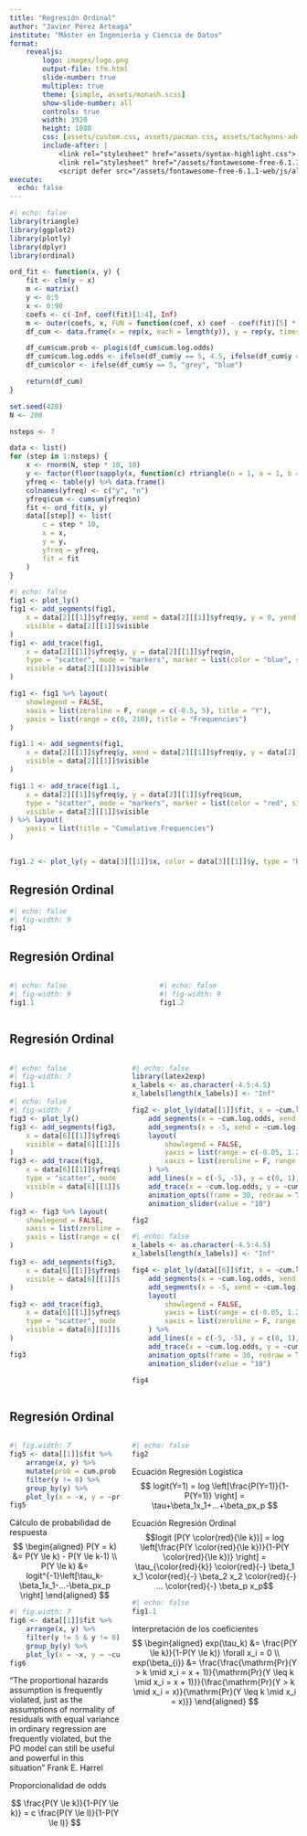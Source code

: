 ```yaml
---
title: "Regresión Ordinal"
author: "Javier Pérez Arteaga"
institute: "Máster en Ingeniería y Ciencia de Datos"
format:
    revealjs:
        logo: images/logo.png
        output-file: tfm.html
        slide-number: true
        multiplex: true
        theme: [simple, assets/monash.scss]
        show-slide-number: all
        controls: true
        width: 1920
        height: 1080
        css: [assets/custom.css, assets/pacman.css, assets/tachyons-addon.css]
        include-after: |
            <link rel="stylesheet" href="assets/syntax-highlight.css">
            <link rel="stylesheet" href="/assets/fontawesome-free-6.1.1-web/css/font-awesome.min.css">
            <script defer src="/assets/fontawesome-free-6.1.1-web/js/all.min.js"></script>
execute:
  echo: false
---
```




```r
#| echo: false
library(triangle)
library(ggplot2)
library(plotly)
library(dplyr)
library(ordinal)

ord_fit <- function(x, y) {
    fit <- clm(y ~ x)
    m <- matrix()
    y <- 0:5
    x <- 0:90
    coefs <- c(-Inf, coef(fit)[1:4], Inf)
    m <- outer(coefs, x, FUN = function(coef, x) coef - coef(fit)[5] * x)
    df_cum <- data.frame(x = rep(x, each = length(y)), y = rep(y, times = length(x)), cum.log.odds = c(m))

    df_cum$cum.prob <- plogis(df_cum$cum.log.odds)
    df_cum$cum.log.odds <- ifelse(df_cum$y == 5, 4.5, ifelse(df_cum$y == 0, -5.5, df_cum$cum.log.odds))
    df_cum$color <- ifelse(df_cum$y == 5, "grey", "blue")

    return(df_cum)
}

set.seed(420)
N <- 200

nsteps <- 7

data <- list()
for (step in 1:nsteps) {
    x <- rnorm(N, step * 10, 10)
    y <- factor(floor(sapply(x, function(c) rtriangle(n = 1, a = 1, b = 5.99, c = min(5.99, max(1, c %/% 10))))), levels = 1:5)
    yfreq <- table(y) %>% data.frame()
    colnames(yfreq) <- c("y", "n")
    yfreq$cum <- cumsum(yfreq$n)
    fit <- ord_fit(x, y)
    data[[step]] <- list(
        c = step * 10,
        x = x,
        y = y,
        yfreq = yfreq,
        fit = fit
    )
}

```

```r
#| echo: false
fig1 <- plot_ly()
fig1 <- add_segments(fig1,
    x = data[2][[1]]$yfreq$y, xend = data[2][[1]]$yfreq$y, y = 0, yend = data[2][[1]]$yfreq$n, line = list(width = 4, color = "blue"),
    visible = data[2][[1]]$visible
)
fig1 <- add_trace(fig1,
    x = data[2][[1]]$yfreq$y, y = data[2][[1]]$yfreq$n,
    type = "scatter", mode = "markers", marker = list(color = "blue", size = 15),
    visible = data[2][[1]]$visible
)

fig1 <- fig1 %>% layout(
    showlegend = FALSE,
    xaxis = list(zeroline = F, range = c(-0.5, 5), title = "Y"),
    yaxis = list(range = c(0, 210), title = "Frequencies")
)

fig1.1 <- add_segments(fig1,
    x = data[2][[1]]$yfreq$y, xend = data[2][[1]]$yfreq$y, y = data[2][[1]]$yfreq$n, yend = data[2][[1]]$yfreq$cum, line = list(width = 4, color = "red", dash = "dash"),
    visible = data[2][[1]]$visible
)

fig1.1 <- add_trace(fig1.1,
    x = data[2][[1]]$yfreq$y, y = data[2][[1]]$yfreq$cum,
    type = "scatter", mode = "markers", marker = list(color = "red", size = 15),
    visible = data[2][[1]]$visible
) %>% layout(
    yaxis = list(title = "Cumulative Frequencies")
)


fig1.2 <- plot_ly(y = data[3][[1]]$x, color = data[3][[1]]$y, type = "box") %>% layout(showlegend = F, xaxis = list(title = "Y"), yaxis = list(title = "X"))
```





## Regresión Ordinal 


```r
#| echo: false
#| fig-width: 9
fig1
```


## Regresión Ordinal {auto-animate=true}

:::::: {.columns}



:::::: {.column width="50%"}


::: {data-id="box1"}

```r
#| echo: false
#| fig-width: 9
fig1.1
```
::: 

::::::


:::::: {.column width="50%"}

::: {.fragment .fade-left fragment-index=1}

```r
#| echo: false
#| fig-width: 9
fig1.2
```
:::

::::::
::::::

## Regresión Ordinal {auto-animate=true}


:::::: {.columns}



:::::: {.column width="40%"}
::: {data-id="box1"}


```r
#| echo: false
#| fig-width: 7
fig1.1
```


:::


::: {.fragment .fade-left fragment-index=3}


```r
#| echo: false
#| fig-width: 7
fig3 <- plot_ly()
fig3 <- add_segments(fig3,
    x = data[6][[1]]$yfreq$y, xend = data[6][[1]]$yfreq$y, y = 0, yend = data[6][[1]]$yfreq$n, line = list(width = 4, color = "blue"),
    visible = data[6][[1]]$visible
)
fig3 <- add_trace(fig3,
    x = data[6][[1]]$yfreq$y, y = data[6][[1]]$yfreq$n,
    type = "scatter", mode = "markers", marker = list(color = "blue", size = 15),
    visible = data[6][[1]]$visible
)

fig3 <- fig3 %>% layout(
    showlegend = FALSE,
    xaxis = list(zeroline = F, range = c(-0.5, 5), title = "Y"),
    yaxis = list(range = c(0, 210), title = "Frequencies")
)

fig3 <- add_segments(fig3,
    x = data[6][[1]]$yfreq$y, xend = data[6][[1]]$yfreq$y, y = data[6][[1]]$yfreq$n, yend = data[6][[1]]$yfreq$cum, line = list(width = 4, color = "red", dash = "dash"),
    visible = data[6][[1]]$visible
)

fig3 <- add_trace(fig3,
    x = data[6][[1]]$yfreq$y, y = data[6][[1]]$yfreq$cum,
    type = "scatter", mode = "markers", marker = list(color = "red", size = 15),
    visible = data[6][[1]]$visible
)

fig3
```


:::

:::

:::::: {.column width="60%"}

::: {data-id="box2"}



```r
#| echo: false
library(latex2exp)
x_labels <- as.character(-4.5:4.5)
x_labels[length(x_labels)] <- "Inf"

fig2 <- plot_ly(data[[1]]$fit, x = ~cum.log.odds, y = ~cum.prob) %>%
    add_segments(x = ~cum.log.odds, xend = ~cum.log.odds, y = 0, yend = ~cum.prob, frame = ~x, line = list(dash = "dash"), color = ~color) %>%
    add_segments(x = -5, xend = ~cum.log.odds, y = ~cum.prob, yend = ~cum.prob, frame = ~x, line = list(dash = "dash"), color = ~color) %>%
    layout(
        showlegend = FALSE,
        yaxis = list(range = c(-0.05, 1.2), tickvals = seq(0, 1, 0.2)),
        xaxis = list(zeroline = F, range = c(-5, 5))
    ) %>%
    add_lines(x = c(-5, -5), y = c(0, 1), line = list(color = "black", width = 1)) %>%
    add_trace(x = ~cum.log.odds, y = ~cum.prob, type = "scatter", mode = "lines+markers+text", frame = ~x, line = list(color = "blue", shape = "spline"), marker = list(color = ~color, size = 20), text = ~y, textposition = "middle center", textfont = list(color = "white", size = 12)) %>%
    animation_opts(frame = 30, redraw = T, easing = "linear") %>%
    animation_slider(value = "10")

fig2
```

:::


::: {.fragment .fade-left fragment-index=4}

```r
#| echo: false
x_labels <- as.character(-4.5:4.5)
x_labels[length(x_labels)] <- "Inf"

fig4 <- plot_ly(data[[6]]$fit, x = ~cum.log.odds, y = ~cum.prob) %>%
    add_segments(x = ~cum.log.odds, xend = ~cum.log.odds, y = 0, yend = ~cum.prob, frame = ~x, line = list(dash = "dash"), color = ~color) %>%
    add_segments(x = -5, xend = ~cum.log.odds, y = ~cum.prob, yend = ~cum.prob, frame = ~x, line = list(dash = "dash"), color = ~color) %>%
    layout(
        showlegend = FALSE,
        yaxis = list(range = c(-0.05, 1.2), tickvals = seq(0, 1, 0.2)),
        xaxis = list(zeroline = F, range = c(-5, 5))
    ) %>%
    add_lines(x = c(-5, -5), y = c(0, 1), line = list(color = "black", width = 1)) %>%
    add_trace(x = ~cum.log.odds, y = ~cum.prob, type = "scatter", mode = "lines+markers+text", frame = ~x, line = list(color = "blue", shape = "spline"), marker = list(color = ~color, size = 20), text = ~y, textposition = "middle center", textfont = list(color = "white", size = 12)) %>%
    animation_opts(frame = 30, redraw = T, easing = "linear") %>%
    animation_slider(value = "10")

fig4
```

:::


::::::

::::::


## Regresión Ordinal {auto-animate=true}



:::::: {.columns}

:::::: {.column width="40%"}



::: {.r-stack}
::: {.fragment .fade-left fragment-index=4}




```r
#| fig.width: 7
fig5 <- data[[1]]$fit %>%
    arrange(x, y) %>%
    mutate(prob = cum.prob - lag(cum.prob)) %>%
    filter(y != 0) %>%
    group_by(y) %>%
    plot_ly(x = ~x, y = ~prob, split = ~y, type = "scatter", mode = "lines")
fig5
```

:::

::: {.fragment .fade-in fragment-index=5}
::: box
[Cálculo de probabilidad de respuesta]{.story}
<br>
$$
\begin{aligned}
P(Y = k) &=  P(Y \le k) - P(Y \le k-1) \\
P(Y \le k) &= logit^{-1}\left[\tau_k-\beta_1x_1-...-\beta_px_p \right]
\end{aligned}
$$
:::

:::


:::

::: {.r-stack}
::: {.fragment .fade-left fragment-index=6}

```r
#| fig.width: 7
fig6 <- data[[1]]$fit %>%
    arrange(x, y) %>%
    filter(y != 5 & y != 0) %>%
    group_by(y) %>%
    plot_ly(x = ~x, y = ~cum.log.odds, split = ~y, type = "scatter", mode = "lines")
fig6
```

:::
::: {.fragment .fade-left fragment-index=7}

::: {.fragment .fade-left fragment-index=8}
::: {.absolute left="0" top="-200px" width="600px" .f4 .cite}
["The proportional hazards assumption is frequently violated, just as the
assumptions of normality of residuals with equal variance in ordinary regression
are frequently violated, but the PO model can still be useful and powerful in
this situation"]{.speech .monash-blue2}
<span>Frank E. Harrel</span>
:::

:::


::: box
[Proporcionalidad de odds]{.story}
<br>

$$
\frac{P(Y \le k)}{1-P(Y \le k)} = c \frac{P(Y \le l)}{1-P(Y \le l)}
$$
:::


:::

:::



::::::

:::::: {.column width="60%"}


::: {.r-stack}

::: {data-id="box2"}


```r
#| echo: false
fig2
```
:::

::: {.fragment .fade-in-then-out fragment-index=1}
::: box
[Ecuación Regresión Logística]{.story}
<br>
$$
logit(Y=1) = log \left[\frac{P(Y=1)}{1-P(Y=1)} \right] = \tau+\beta_1x_1+...+\beta_px_p
$$
:::

:::

::: {.fragment .fade-in fragment-index=2}
::: box
[Ecuación Regresión Ordinal]{.story}
<br>
$$logit [P(Y \color{red}{\le k})] = log \left[\frac{P(Y \color{red}{\le k})}{1-P(Y \color{red}{\le k})} \right] = \tau_{\color{red}{k}} \color{red}{-} \beta_1 x_1 \color{red}{-} \beta_2 x_2 \color{red}{-} ... \color{red}{-} \beta_p x_p$$
:::

:::


:::


::: {.r-stack}

::: {data-id="box1"}


```r
#| echo: false
fig1.1
```

:::

::: {.fragment fragment-index=3}
::: box
[Interpretación de los coeficientes]{.story}
<br>
$$
\begin{aligned}
exp(\tau_k) &= \frac{P(Y \le k)}{1-P(Y \le k)} \forall x_i = 0 \\
exp(\beta_{i}) &= \frac{\frac{\mathrm{Pr}(Y > k \mid x_i = x + 1)}{\mathrm{Pr}(Y \leq k \mid x_i = x + 1)}}{\frac{\mathrm{Pr}(Y > k \mid x_i = x)}{\mathrm{Pr}(Y \leq k \mid x_i = x)}}
\end{aligned}
$$
:::

:::



:::

::::::

::::::
